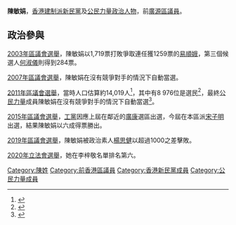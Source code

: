 {{BLPsources|time=2020-07-30T12:39:10+00:00}}
'''陳敏娟'''，[[香港建制派|香港建制派]][[新民黨_(香港)|新民黨]]及[[公民力量_(香港)|公民力量]][[政治人物|政治人物]]，前[[廣源_(選區)|廣源]][[區議員|區議員]]。

==政治參與==
[[2003年區議會選舉|2003年區議會選舉]]，陳敏娟以1,719票打敗爭取連任獲1259票的[[易順娥|易順娥]]，第三個候選人[[何淑儀|何淑儀]]則得到284票。

[[2007年區議會選舉|2007年區議會選舉]]，陳敏娟在沒有競爭對手的情況下自動當選。

[[2011年區議會選舉|2011年區議會選舉]]，當時人口估算約14,019人<ref>{{zh-hant}}{{cite web |url=http://www.elections.gov.hk/dc2011/chi/summaryr.html |title=2011年區議會選舉 - 選區分界概要 |publisher=[[香港區議會|香港區議會]] |date=2011-10-06 |accessdate=2011-11-12 |archive-date=2011-10-31 |archive-url=https://web.archive.org/web/20111031051315/http://www.elections.gov.hk/dc2011/chi/summaryr.html |dead-url=yes }}</ref>，其中有8 976位是選民<ref>{{zh-hant}}{{cite web |url=http://www.elections.gov.hk/dc2011/chi/ebriefsr.html |title=2011年區議會選舉 - 區議會選舉簡介 |publisher=[[香港區議會|香港區議會]] |date=2011-10-06 |accessdate=2011-11-12 |archive-date=2011-11-08 |archive-url=https://web.archive.org/web/20111108024324/http://www.elections.gov.hk/dc2011/chi/ebriefsr.html |dead-url=yes }}</ref>，最終[[公民力量_(香港)|公民力量]]成員陳敏娟在沒有競爭對手的情況下自動當選<ref>{{zh-hant}}{{cite web |url=http://www.elections.gov.hk/dc2011/chi/results_sha_tin.html |title=2011年區議會選舉 - 選舉結果 |publisher=[[香港區議會|香港區議會]] |date=2011-10-06 |accessdate=2011-11-12 |archive-date=2011-12-28 |archive-url=https://web.archive.org/web/20111228021712/http://www.elections.gov.hk/dc2011/chi/results_sha_tin.html |dead-url=no }}</ref>。

[[2015年區議會選舉|2015年區議會選舉]]，[[工黨_(香港)|工黨]]因應上屆在鄰近的[[廣康_(選區)|廣康]]選區出選，今屆在本區派[[宋子明|宋子明]]出選，結果陳敏娟以六成得票勝出。

[[2019年區議會選舉|2019年區議會選舉]]，陳敏娟被政治素人[[楊思健|楊思健]]以超過1000之差擊敗。

[[2020年立法會選舉|2020年立法會選舉]]，她在李梓敬名單排名第六。
[[Category:陳姓|Category:陳姓]]
[[Category:前香港區議員|Category:前香港區議員]]
[[Category:香港新民黨成員|Category:香港新民黨成員]]
[[Category:公民力量成員|Category:公民力量成員]]